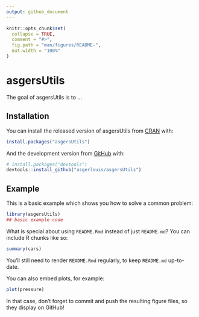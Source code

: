 ```yaml
---
output: github_document
---
```


<!-- README.md is generated from README.Rmd. Please edit that file -->

```r
knitr::opts_chunk$set(
  collapse = TRUE,
  comment = "#>",
  fig.path = "man/figures/README-",
  out.width = "100%"
)
```

# asgersUtils

<!-- badges: start -->
<!-- badges: end -->

The goal of asgersUtils is to ...

## Installation

You can install the released version of asgersUtils from [CRAN](https://CRAN.R-project.org) with:

``` r
install.packages("asgersUtils")
```

And the development version from [GitHub](https://github.com/) with:

``` r
# install.packages("devtools")
devtools::install_github("asgerlouis/asgersUtils")
```
## Example

This is a basic example which shows you how to solve a common problem:

```r
library(asgersUtils)
## basic example code
```

What is special about using `README.Rmd` instead of just `README.md`? You can include R chunks like so:

```r
summary(cars)
```

You'll still need to render `README.Rmd` regularly, to keep `README.md` up-to-date.

You can also embed plots, for example:

```r
plot(pressure)
```

In that case, don't forget to commit and push the resulting figure files, so they display on GitHub!
